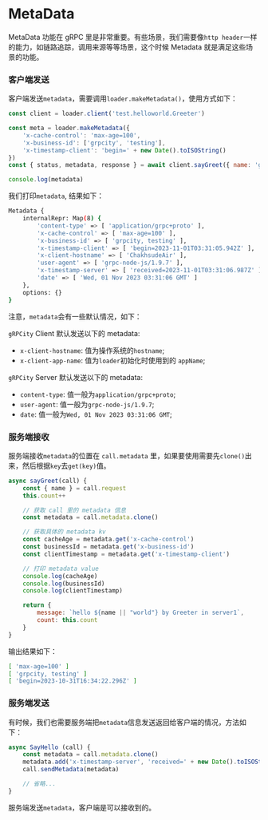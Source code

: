 # MetaData

MetaData 功能在 gRPC 里是非常重要。有些场景，我们需要像`http header`一样的能力，如链路追踪，调用来源等等场景，这个时候 Metadata 就是满足这些场景的功能。

### 客户端发送

客户端发送`metadata`，需要调用`loader.makeMetadata()`，使用方式如下：

```js
const client = loader.client('test.helloworld.Greeter')

const meta = loader.makeMetadata({
    'x-cache-control': 'max-age=100',
    'x-business-id': ['grpcity', 'testing'],
    'x-timestamp-client': 'begin=' + new Date().toISOString()
})
const { status, metadata, response } = await client.sayGreet({ name: 'greeter' }, meta)

console.log(metadata)
```

我们打印`metadata`, 结果如下：

```sh
Metadata {
    internalRepr: Map(8) {
        'content-type' => [ 'application/grpc+proto' ],
        'x-cache-control' => [ 'max-age=100' ],
        'x-business-id' => [ 'grpcity, testing' ],
        'x-timestamp-client' => [ 'begin=2023-11-01T03:31:05.942Z' ],
        'x-client-hostname' => [ 'ChakhsudeAir' ],
        'user-agent' => [ 'grpc-node-js/1.9.7' ],
        'x-timestamp-server' => [ 'received=2023-11-01T03:31:06.987Z' ],
        'date' => [ 'Wed, 01 Nov 2023 03:31:06 GMT' ]
    },
    options: {}
}
```

注意，`metadata`会有一些默认情况，如下：

`gRPCity` Client 默认发送以下的 metadata:

- `x-client-hostname`: 值为操作系统的`hostname`;
- `x-client-app-name`: 值为`loader`初始化时使用到的 `appName`;

`gRPCity` Server 默认发送以下的 metadata:

- `content-type`: 值一般为`application/grpc+proto`;
- `user-agent`: 值一般为`grpc-node-js/1.9.7`;
- `date`: 值一般为`Wed, 01 Nov 2023 03:31:06 GMT`;

### 服务端接收

服务端接收`metadata`的位置在 `call.metadata` 里，如果要使用需要先`clone()`出来，然后根据`key`去`get(key)`值。

```js
async sayGreet(call) {
    const { name } = call.request
    this.count++

    // 获取 call 里的 metadata 信息
    const metadata = call.metadata.clone()

    // 获取具体的 metadata kv
    const cacheAge = metadata.get('x-cache-control')
    const businessId = metadata.get('x-business-id')
    const clientTimestamp = metadata.get('x-timestamp-client')

    // 打印 metadata value
    console.log(cacheAge)
    console.log(businessId)
    console.log(clientTimestamp)

    return {
        message: `hello ${name || "world"} by Greeter in server1`,
        count: this.count
    }
}
```

输出结果如下：

```sh
[ 'max-age=100' ]
[ 'grpcity, testing' ]
[ 'begin=2023-10-31T16:34:22.296Z' ]
```

### 服务端发送

有时候，我们也需要服务端把`metadata`信息发送返回给客户端的情况，方法如下：

```js
async SayHello (call) {
    const metadata = call.metadata.clone()
    metadata.add('x-timestamp-server', 'received=' + new Date().toISOString())
    call.sendMetadata(metadata)

    // 省略...
}
```

服务端发送`metadata`，客户端是可以接收到的。
